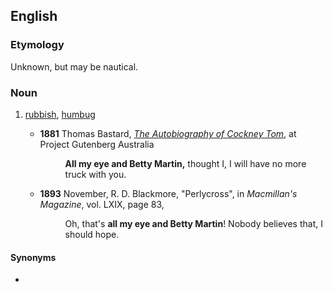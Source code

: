 ==English==

===Etymology===
Unknown, but may be nautical.

===Noun===
{{en-noun|-}}

# {{lb|en|dated}} [[rubbish]], [[humbug]]
#* '''1881''' Thomas Bastard, ''[http://gutenberg.net.au/ebooks08/0800591h.html The Autobiography of Cockney Tom]'', at Project Gutenberg Australia
#*: '''All my eye and Betty Martin,''' thought I, I will have no more truck with you.
#* '''1893''' November, R. D. Blackmore, "Perlycross", in ''Macmillan's Magazine'', vol. LXIX, page 83,
#*: Oh, that's '''all my eye and Betty Martin'''! Nobody believes that, I should hope.

====Synonyms====
* {{l|en|all my eye}}